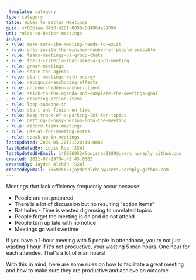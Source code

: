 ```yaml
---
_template: category
type: category
title: Rules to Better Meetings
guid: cf08b1ee-84d0-418f-8098-68496da29094
uri: rules-to-better-meetings
index:
- rule: make-sure-the-meeting-needs-to-exist
- rule: only-invite-the-minimum-number-of-people-possible
- rule: teams-meetings-vs-group-chats
- rule: the-3-criteria-that-make-a-good-meeting
- rule: great-meetings
- rule: share-the-agenda
- rule: start-meetings-with-energy
- rule: recognize-anchoring-effects
- rule: uncover-hidden-anchor-client
- rule: stick-to-the-agenda-and-complete-the-meetings-goal
- rule: creating-action-items
- rule: loop-someone-in
- rule: start-and-finish-on-time
- rule: keep-track-of-a-parking-lot-for-topics
- rule: getting-a-busy-person-into-the-meeting
- rule: record-teams-meetings
- rule: use-ai-for-meeting-notes
- rule: speak-up-in-meetings
lastUpdated: 2025-05-20T21:20:19.000Z
lastUpdatedBy: Louis Roa [SSW]
lastUpdatedByEmail: 149936952+louisroa8189@users.noreply.github.com
created: 2021-07-29T04:45:45.000Z
createdBy: Jayden Alchin [SSW]
createdByEmail: 75593567+jaydenalchin@users.noreply.github.com
---
```


Meetings that lack efficiency frequently occur because:

* People are not prepared  
* There is a lot of discussion but no resulting "action items"  
* Rat holes - Time is wasted digressing to unrelated topics  
* People forget the meeting is on and do not attend  
* People turn up late with no notice  
* Meetings go well overtime  

If you have a 1-hour meeting with 5 people in attendance, you're not just wasting 1 hour if it's not productive, your wasting 5 man hours. One hour for each attendee. That's a lot of man hours!

With this in mind, here are some rules on how to facilitate a great meeting and how to make sure they are productive and achieve an outcome.
